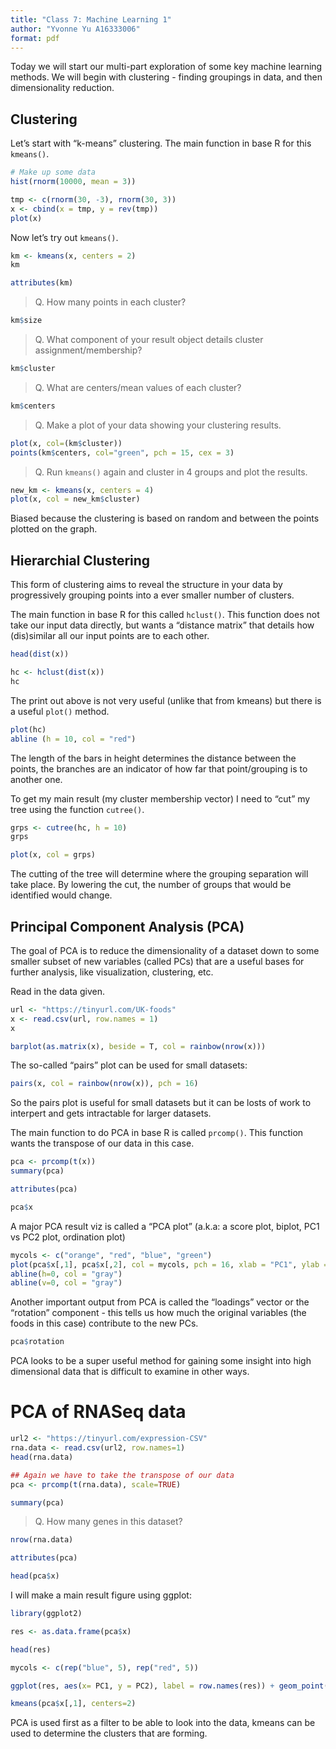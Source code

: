 ```yaml
---
title: "Class 7: Machine Learning 1"
author: "Yvonne Yu A16333006"
format: pdf
---
```


Today we will start our multi-part exploration of some key machine learning methods. We will begin with clustering - finding groupings in data, and then dimensionality reduction.

## Clustering

Let's start with "k-means" clustering. 
The main function in base R for this `kmeans()`. 

```r
# Make up some data
hist(rnorm(10000, mean = 3))
```

```r
tmp <- c(rnorm(30, -3), rnorm(30, 3))
x <- cbind(x = tmp, y = rev(tmp))
plot(x)
```

Now let's try out `kmeans()`.

```r
km <- kmeans(x, centers = 2)
km
```

```r
attributes(km)
```

> Q. How many points in each cluster?

```r
km$size
```
> Q. What component of your result object details cluster assignment/membership?

```r
km$cluster
```

> Q. What are centers/mean values of each cluster?

```r
km$centers
```
> Q. Make a plot of your data showing your clustering results. 

```r
plot(x, col=(km$cluster))
points(km$centers, col="green", pch = 15, cex = 3)
```

> Q. Run `kmeans()` again and cluster in 4 groups and plot the results. 

```r
new_km <- kmeans(x, centers = 4)
plot(x, col = new_km$cluster)
```

Biased because the clustering is based on random and between the points plotted on the graph. 

## Hierarchial Clustering

This form of clustering aims to reveal the structure in your data by progressively grouping points into a ever smaller number of clusters.

The main function in base R for this called `hclust()`. This function does not take our input data directly, but wants a "distance matrix" that details how (dis)similar all our input points are to each other. 

```r
head(dist(x))
```

```r
hc <- hclust(dist(x))
hc
```

The print out above is not very useful (unlike that from kmeans) but there is a useful `plot()` method.

```r
plot(hc)
abline (h = 10, col = "red")
```

The length of the bars in height determines the distance between the points, the branches are an indicator of how far that point/grouping is to another one. 

To get my main result (my cluster membership vector) I need to "cut" my tree using the function `cutree()`.

```r
grps <- cutree(hc, h = 10)
grps
```
```r
plot(x, col = grps)
```

The cutting of the tree will determine where the grouping separation will take place. By lowering the cut, the number of groups that would be identified would change. 

## Principal Component Analysis (PCA)

The goal of PCA is to reduce the dimensionality of a dataset down to some smaller subset of new variables (called PCs) that are a useful bases for further analysis, like visualization, clustering, etc. 

Read in the data given. 
```r
url <- "https://tinyurl.com/UK-foods"
x <- read.csv(url, row.names = 1)
x
```

```r
barplot(as.matrix(x), beside = T, col = rainbow(nrow(x)))
```

The so-called "pairs" plot can be used for small datasets:

```r
pairs(x, col = rainbow(nrow(x)), pch = 16)
```

So the pairs plot is useful for small datasets but it can be losts of work to interpert and gets intractable for larger datasets. 

The main function to do PCA in base R is called `prcomp()`. This function wants the transpose of our data in this case. 

```r
pca <- prcomp(t(x))
summary(pca)
```

```r
attributes(pca)
```


```r
pca$x
```

A major PCA result viz is called a "PCA plot" (a.k.a: a score plot, biplot, PC1 vs PC2 plot, ordination plot)

```r
mycols <- c("orange", "red", "blue", "green")
plot(pca$x[,1], pca$x[,2], col = mycols, pch = 16, xlab = "PC1", ylab ="PC2")
abline(h=0, col = "gray")
abline(v=0, col = "gray")
```

Another important output from PCA is called the "loadings" vector or the "rotation" component - this tells us how much the original variables (the foods in this case) contribute to the new PCs.

```r
pca$rotation
```

PCA looks to be a super useful method for gaining some insight into high dimensional data that is difficult to examine in other ways. 


# PCA of RNASeq data 

```r
url2 <- "https://tinyurl.com/expression-CSV"
rna.data <- read.csv(url2, row.names=1)
head(rna.data)
```
```r
## Again we have to take the transpose of our data 
pca <- prcomp(t(rna.data), scale=TRUE)
```

```r
summary(pca)
```

> Q. How many genes in this dataset?

```r
nrow(rna.data)
```

```r
attributes(pca)
```

```r
head(pca$x)
```

I will make a main result figure using ggplot: 

```r
library(ggplot2)
```
```r
res <- as.data.frame(pca$x)
```


```r
head(res)
```

```r
mycols <- c(rep("blue", 5), rep("red", 5))

ggplot(res, aes(x= PC1, y = PC2), label = row.names(res)) + geom_point(col = mycols)
```

```r
kmeans(pca$x[,1], centers=2)
```

PCA is used first as a filter to be able to look into the data, kmeans can be used to determine the clusters that are forming. 


